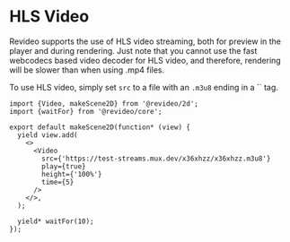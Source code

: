 # HLS Video

Revideo supports the use of HLS video streaming, both for preview in the player
and during rendering. Just note that you cannot use the fast webcodecs based
video decoder for HLS video, and therefore, rendering will be slower than when
using .mp4 files.

To use HLS video, simply set `src` to a file with an `.m3u8` ending in a
`` tag.

```tsx
import {Video, makeScene2D} from '@revideo/2d';
import {waitFor} from '@revideo/core';

export default makeScene2D(function* (view) {
  yield view.add(
    <>
      <Video
        src={'https://test-streams.mux.dev/x36xhzz/x36xhzz.m3u8'}
        play={true}
        height={'100%'}
        time={5}
      />
    </>,
  );

  yield* waitFor(10);
});
```
